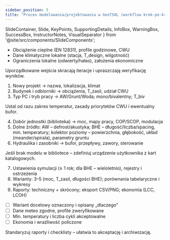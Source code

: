 ```yaml
---
sidebar_position: 5
title: "Proces modelowania/projektowania w GeoTSOL (workflow krok‑po‑kroku)"
---
```


  SlideContainer, 
  Slide, 
  KeyPoints, 
  SupportingDetails, 
  InfoBox,
  WarningBox,
  SuccessBox,
  InstructorNotes,
  VisualSeparator 
} from '@site/src/components/SlideComponents';

<SlideContainer>

<Slide title="🛫 0. Pre‑flight: dane wejściowe" type="info">

<KeyPoints title="Co przygotować">

- Obciążenie cieplne (EN 12831), profile godzinowe, CWU
- Dane klimatyczne lokalne (stacja, T_design, wilgotność)
- Ograniczenia lokalne (odwierty/hałas), założenia ekonomiczne

</KeyPoints>

<InstructorNotes>
Uporządkowane wejścia skracają iteracje i upraszczają weryfikację wyników.
</InstructorNotes>

</Slide>

<VisualSeparator type="energy" />

<Slide title="🧭 1–3. Start projektu i definicje" type="tip">

<KeyPoints title="Kroki początkowe">

1. Nowy projekt → nazwa, lokalizacja, klimat
2. Budynek i odbiorniki → obciążenia, T_zasil, udział CWU
3. Typ PC i tryb pracy → AW/Grunt/Woda; mono/bivalentny; T_biv

</KeyPoints>

<InstructorNotes>
Ustal od razu zakres temperatur, zasady priorytetów CWU i ewentualny bufor.
</InstructorNotes>

</Slide>

<VisualSeparator type="technical" />

<Slide title="🔧 4–6. Dobór jednostki, źródło i hydraulika" type="info">

<KeyPoints title="Konfiguracja układu">

4. Dobór jednostki (biblioteka) → moc, mapy pracy, COP/SCOP, modulacja
5. Dolne źródło: AW – defrost/akustyka; BHE – długość/liczba/spacing, min. temperatury; kolektor poziomy – powierzchnia, głębokość, układ (meander/spirala), parametry gruntu
6. Hydraulika i zasobniki → bufor, przepływy, zawory, sterowanie

</KeyPoints>

<InstructorNotes>
Jeśli brak modelu w bibliotece – zdefiniuj urządzenie użytkownika z kart katalogowych.
</InstructorNotes>

</Slide>

<VisualSeparator type="data" />

<Slide title="🧪 7–9. Symulacja, warianty i raport" type="info">

<KeyPoints title="Analiza i komunikacja">

7. Ustawienia symulacji (≥ 1 rok; dla BHE – wieloletnio), rejestry i ostrzeżenia
8. Warianty: 3–5 (moc, T_zasil, długości BHE); porównania tabelaryczne i wykresy
9. Raporty: techniczny + skrócony; eksport CSV/PNG; ekonomia (LCC, LCOH)

</KeyPoints>

<SuccessBox title="📋 Checklisty">

- [ ] Wariant docelowy oznaczony i opisany „dlaczego”
- [ ] Dane meteo zgodne, profile zweryfikowane
- [ ] Min. temperatury i liczba cykli akceptowalne
- [ ] Ekonomia i wrażliwość policzone

</SuccessBox>

<InstructorNotes>
Standaryzuj raporty i checklisty – ułatwia to akceptację i archiwizację.
</InstructorNotes>

</Slide>

</SlideContainer>


